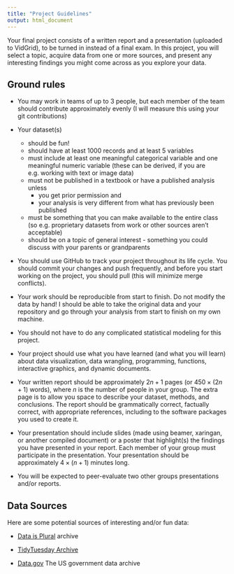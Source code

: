 ```yaml
---
title: "Project Guidelines"
output: html_document
---
```


Your final project consists of a written report and a presentation (uploaded to VidGrid), to be turned in instead of a final exam. In this project, you will select a topic, acquire data from one or more sources, and present any interesting findings you might come across as you explore your data.

## Ground rules

- You may work in teams of up to 3 people, but each member of the team should contribute approximately evenly (I will measure this using your git contributions)

- Your dataset(s)
    - should be fun!
    - should have at least 1000 records and at least 5 variables
    - must include at least one meaningful categorical variable and one meaningful numeric variable (these can be derived, if you are e.g. working with text or image data)
    - must not be published in a textbook or have a published analysis unless 
        - you get prior permission and 
        - your analysis is very different from what has previously been published
    - must be something that you can make available to the entire class (so e.g. proprietary datasets from work or other sources aren't acceptable)
    - should be on a topic of general interest - something you could discuss with your parents or grandparents

- You should use GitHub to track your project throughout its life cycle. You should commit your changes and push frequently, and before you start working on the project, you should pull (this will minimize merge conflicts). 

- Your work should be reproducible from start to finish. Do not modify the data by hand! I should be able to take the original data and your repository and go through your analysis from start to finish on my own machine.

- You should not have to do any complicated statistical modeling for this project. 

- Your project should use what you have learned (and what you will learn) about data visualization, data wrangling, programming, functions, interactive graphics, and dynamic documents. 

- Your written report should be approximately $2n + 1$ pages (or $450\times(2n + 1)$ words), where $n$ is the number of people in your group. The extra page is to allow you space to describe your dataset, methods, and conclusions. The report should be grammatically correct, factually correct, with appropriate references, including to the software packages you used to create it. 

- Your presentation should include slides (made using beamer, xaringan, or another compiled document) or a poster that highlight(s) the findings you have presented in your report. Each member of your group must participate in the presentation. Your presentation should be approximately $4\times(n+1)$ minutes long.

- You will be expected to peer-evaluate two other groups presentations and/or reports. 


## Data Sources

Here are some potential sources of interesting and/or fun data:

- [Data is Plural](https://docs.google.com/spreadsheets/d/1wZhPLMCHKJvwOkP4juclhjFgqIY8fQFMemwKL2c64vk/edit#gid=0) archive

- [TidyTuesday Archive](https://github.com/rfordatascience/tidytuesday)

- [Data.gov](https://catalog.data.gov/dataset) The US government data archive
